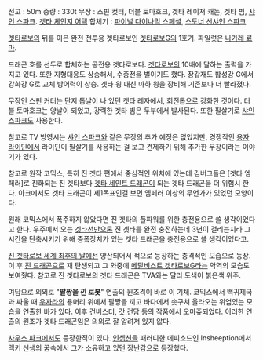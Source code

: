 전고 : 50m
중량 : 330t
무장 : 스핀 컷터, 더블 토마호크, 겟타 레이저 캐논, 겟타 빔, [[샤인 스파크]]. [[겟타 체인지 어택]]
합체기 : [[파이널 다이나믹 스페셜]], [[스토너 선샤인 스파크]]

[[겟타로보]]의 뒤를 이은 완전 전투용 겟타로보인 [[겟타로보G]]의 1호기. 파일럿은 [[나가레 료마]].

드래곤 호를 선두로 합체하는 공전용 겟타로보다. [[겟타로보]]의 10배에 달하는 출력을 가지고 있다. 또한 지형대응도 상승해서, 수중전을 벌이기도 했다. 장갑재도 합성강 G에서 강화강 G로 교체 방어력이 상승. 겟타 윙 대신 마하 윙을 장비해 기존보다 더 빨라졌다.

무장인 스핀 커터는 단지 톱날이 나 있던 겟타 레자에서, 회전톱으로 강화한 것이다. 더블 토마호크는 양날이 되었고, 강력한 겟타 빔은 두부에서 발사된다. 또한 필살기로 [[샤인 스파크]]도 사용한다. 

참고로 TV 방영시는 [[샤인 스파크]]와 같은 무장의 추가 예정은 없었지만, 경쟁작인 [[용자 라이딘]]에서 라이딘이 필살기를 사용하는 걸 보고 견제하기 위해 추가한 무장이라는 이야기가 있다.

참고로 원작 코믹스, 특히 진 겟타 편에서 중심적인 위치에 있는데 김버그들은 [겟타 엠페러]로 진화되는 진 겟타보다 [[겟타 세인트 드래곤]]이 되는 겟타 드래곤을 더 위험시 한다. 아크에서도 겟타 드래곤이 제1목표인걸 보면 엠페러 이상의 무언가가 있었던 모양이다.

원래 코믹스에서 폭주하지 않았다면 진 겟타의 풀파워를 위한 충전용으로 쓸 생각이었다고 한다. 우주에서 오는 [[겟타선]]만으론 진 겟타를 완전 충전하는데 3년이 걸리는지라 그 시간을 단축시키기 위해 증폭장치가 있는 겟타 드래곤을 충전용으로 쓸 생각이었다고.

[[진 겟타로보 세계 최후의 날]]에선 양산되어서 적으로 등장하는 충격적인 모습으로 등장. 이 후 [[진 드래곤]]으로 재 탄생되고 그 와중에 [[메탈비스트 겟타로보G]]라는 악역의 모습도 보여줬다. 참고로 진 겟타로보의 겟타 드래곤은 TVA와는 달리 도색이 붉은색 위주.

여담으로 의외로 "'''팔짱을 낀 로봇'''" 연출의 원조격이 바로 이 기체. 코믹스에서 백귀제국과 싸울 때 [[우자라]]의 용머리 위에서 팔짱을 끼고 바다에서 솟구쳐 올라오는 위엄있는 모습을 연출한 바가 있다. 이후 [[건버스터]], [[갓 건담]] 등의 작품에서 오마쥬되었다. 이러한 연출의 원조가 겟타 드래곤임은 의외로 잘 알려져 있지 않다.

[[사우스 파크]]에서도 등장한적이 있다.  [[인셉션]]을 패러디한 에피소드인 Insheeption에서 맥키 선생의 꿈속에서 그가 소유하고 있던 장난감으로 등장했다.
